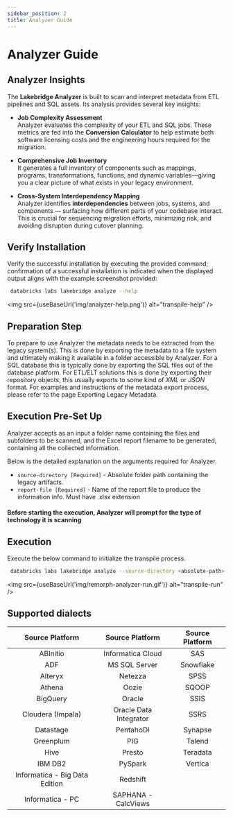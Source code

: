 ```yaml
---
sidebar_position: 2
title: Analyzer Guide
---
```


#  Analyzer Guide

## Analyzer Insights

The **Lakebridge Analyzer** is built to scan and interpret metadata from ETL pipelines and SQL assets. Its analysis provides several key insights:

- **Job Complexity Assessment**<br/>
  Analyzer evaluates the complexity of your ETL and SQL jobs. These metrics are fed into the **Conversion Calculator** to help estimate both software licensing costs and the engineering hours required for the migration.

- **Comprehensive Job Inventory**<br/>
  It generates a full inventory of components such as mappings, programs, transformations, functions, and dynamic variables—giving you a clear picture of what exists in your legacy environment.

- **Cross-System Interdependency Mapping**<br/>
  Analyzer identifies **interdependencies** between jobs, systems, and components — surfacing how different parts of your codebase interact. This is crucial for sequencing migration efforts, minimizing risk, and avoiding disruption during cutover planning.



## Verify Installation
Verify the successful installation by executing the provided command; confirmation of a successful installation is indicated when the displayed output aligns with the example screenshot provided:
```bash
 databricks labs lakebridge analyze --help
 ```
<img src={useBaseUrl('img/analyzer-help.png')} alt="transpile-help" />

## Preparation Step
To prepare to use Analyzer the metadata needs to be extracted from the legacy system(s). This is done by exporting the metadata to a file system and ultimately making it available in a folder accessible by Analyzer. For a SQL database this is typically done by exporting the SQL files out of the database platform. For ETL/ELT solutions this is done by exporting their repository objects, this usually exports to some kind of *XML* or *JSON* format.
For examples and instructions of the metadata export process, please refer to the page Exporting Legacy Metadata.



## Execution Pre-Set Up
Analyzer accepts as an input a folder name containing the files and subfolders to be scanned, and the Excel report filename to be generated, containing all the collected information.

Below is the detailed explanation on the arguments required for Analyzer.
- `source-directory [Required]` - Absolute folder path containing the legacy artifacts.
- `report-file [Required]` - Name of the report file to produce the information info.  Must have .xlsx extension
#### Before starting the execution, Analyzer will prompt for the type of technology it is scanning

## Execution
Execute the below command to initialize the transpile process.
```bash
 databricks labs lakebridge analyze --source-directory <absolute-path> --report-file <absolute-path>
```

<img src={useBaseUrl('img/remorph-analyzer-run.gif')} alt="transpile-run" />

## Supported dialects

| Source Platform              | Source Platform              | Source Platform              |
|:-----------------------------:|:-----------------------------:|:-----------------------------:|
| ABInitio | Informatica Cloud | SAS |
| ADF | MS SQL Server | Snowflake |
| Alteryx | Netezza | SPSS |
| Athena | Oozie | SQOOP |
| BigQuery | Oracle | SSIS |
| Cloudera (Impala) | Oracle Data Integrator | SSRS |
| Datastage | PentahoDI | Synapse |
| Greenplum | PIG | Talend |
| Hive | Presto | Teradata |
| IBM DB2 | PySpark | Vertica |
| Informatica - Big Data Edition | Redshift | |
| Informatica - PC | SAPHANA - CalcViews | |
